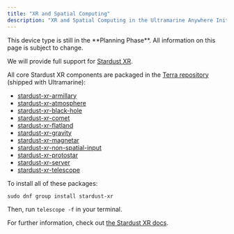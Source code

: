 ```yaml
---
title: "XR and Spatial Computing"
description: "XR and Spatial Computing in the Ultramarine Anywhere Initiative"
---
```



<Alert type="info">
  This device type is still in the **Planning Phase**. All information on this
  page is subject to change.
</Alert>

We will provide full support for [Stardust XR](https://stardustxr.org/). 

All core Stardust XR components are packaged in the [Terra repository](https://terra.fyralabs.com/) (shipped with Ultramarine):

- [stardust-xr-armillary](https://repology.org/project/stardust-xr-armillary/versions)
- [stardust-xr-atmosphere](https://repology.org/project/stardust-xr-atmosphere/versions)
- [stardust-xr-black-hole](https://repology.org/project/stardust-xr-black-hole/versions)
- [stardust-xr-comet](https://repology.org/project/stardust-xr-comet/versions)
- [stardust-xr-flatland](https://repology.org/project/stardust-xr-flatland/versions)
- [stardust-xr-gravity](https://repology.org/project/stardust-xr-gravity/versions)
- [stardust-xr-magnetar](https://repology.org/project/stardust-xr-magnetar/versions)
- [stardust-xr-non-spatial-input](https://repology.org/project/stardust-xr-non-spatial-input/versions)
- [stardust-xr-protostar](https://repology.org/project/stardust-xr-protostar/versions)
- [stardust-xr-server](https://repology.org/project/stardust-xr-server/versions)
- [stardust-xr-telescope](https://repology.org/project/stardust-xr-telescope/versions)

To install all of these packages:

```
sudo dnf group install stardust-xr
```

Then, run `telescope -f` in your terminal. 

For further information, check out [the Stardust XR docs](https://stardustxr.org/docs/get-started/What-is-Stardust).
